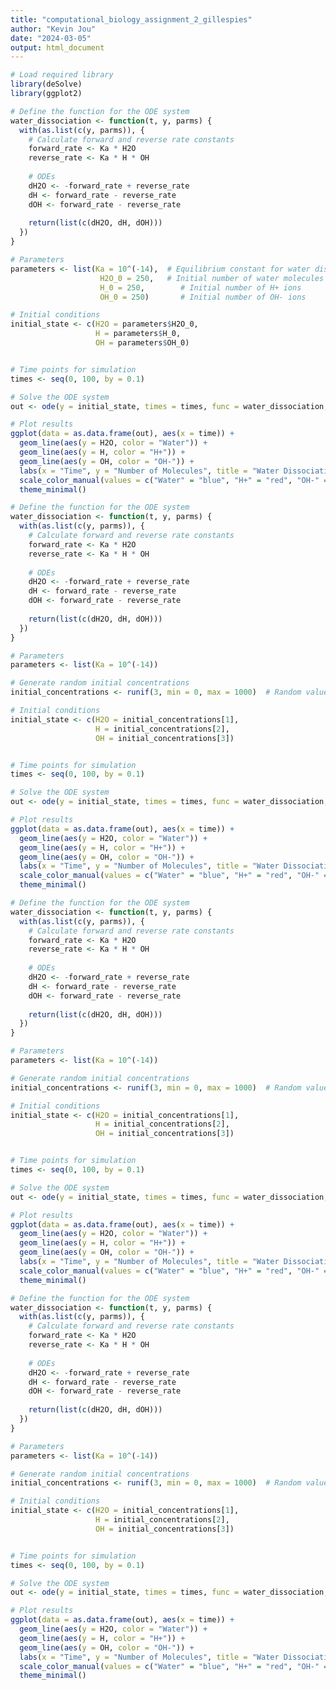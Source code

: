 ---
title: "computational_biology_assignment_2_gillespies"
author: "Kevin Jou"
date: "2024-03-05"
output: html_document
---

```{r}
# Load required library
library(deSolve)
library(ggplot2)

# Define the function for the ODE system
water_dissociation <- function(t, y, parms) {
  with(as.list(c(y, parms)), {
    # Calculate forward and reverse rate constants
    forward_rate <- Ka * H2O
    reverse_rate <- Ka * H * OH
    
    # ODEs
    dH2O <- -forward_rate + reverse_rate
    dH <- forward_rate - reverse_rate
    dOH <- forward_rate - reverse_rate
    
    return(list(c(dH2O, dH, dOH)))
  })
}

# Parameters
parameters <- list(Ka = 10^(-14),  # Equilibrium constant for water dissociation
                    H2O_0 = 250,   # Initial number of water molecules
                    H_0 = 250,        # Initial number of H+ ions
                    OH_0 = 250)       # Initial number of OH- ions

# Initial conditions
initial_state <- c(H2O = parameters$H2O_0,
                   H = parameters$H_0,
                   OH = parameters$OH_0)


# Time points for simulation
times <- seq(0, 100, by = 0.1)

# Solve the ODE system
out <- ode(y = initial_state, times = times, func = water_dissociation, parms = parameters)

# Plot results
ggplot(data = as.data.frame(out), aes(x = time)) +
  geom_line(aes(y = H2O, color = "Water")) +
  geom_line(aes(y = H, color = "H+")) +
  geom_line(aes(y = OH, color = "OH-")) +
  labs(x = "Time", y = "Number of Molecules", title = "Water Dissociation Simulation") +
  scale_color_manual(values = c("Water" = "blue", "H+" = "red", "OH-" = "green")) +
  theme_minimal()
```
```{r}
# Define the function for the ODE system
water_dissociation <- function(t, y, parms) {
  with(as.list(c(y, parms)), {
    # Calculate forward and reverse rate constants
    forward_rate <- Ka * H2O
    reverse_rate <- Ka * H * OH
    
    # ODEs
    dH2O <- -forward_rate + reverse_rate
    dH <- forward_rate - reverse_rate
    dOH <- forward_rate - reverse_rate
    
    return(list(c(dH2O, dH, dOH)))
  })
}

# Parameters
parameters <- list(Ka = 10^(-14))

# Generate random initial concentrations
initial_concentrations <- runif(3, min = 0, max = 1000)  # Random values between 0 and 1000

# Initial conditions
initial_state <- c(H2O = initial_concentrations[1],
                   H = initial_concentrations[2],
                   OH = initial_concentrations[3])


# Time points for simulation
times <- seq(0, 100, by = 0.1)

# Solve the ODE system
out <- ode(y = initial_state, times = times, func = water_dissociation, parms = parameters)

# Plot results
ggplot(data = as.data.frame(out), aes(x = time)) +
  geom_line(aes(y = H2O, color = "Water")) +
  geom_line(aes(y = H, color = "H+")) +
  geom_line(aes(y = OH, color = "OH-")) +
  labs(x = "Time", y = "Number of Molecules", title = "Water Dissociation Simulation") +
  scale_color_manual(values = c("Water" = "blue", "H+" = "red", "OH-" = "green")) +
  theme_minimal()
```
```{r}
# Define the function for the ODE system
water_dissociation <- function(t, y, parms) {
  with(as.list(c(y, parms)), {
    # Calculate forward and reverse rate constants
    forward_rate <- Ka * H2O
    reverse_rate <- Ka * H * OH
    
    # ODEs
    dH2O <- -forward_rate + reverse_rate
    dH <- forward_rate - reverse_rate
    dOH <- forward_rate - reverse_rate
    
    return(list(c(dH2O, dH, dOH)))
  })
}

# Parameters
parameters <- list(Ka = 10^(-14))

# Generate random initial concentrations
initial_concentrations <- runif(3, min = 0, max = 1000)  # Random values between 0 and 1000

# Initial conditions
initial_state <- c(H2O = initial_concentrations[1],
                   H = initial_concentrations[2],
                   OH = initial_concentrations[3])


# Time points for simulation
times <- seq(0, 100, by = 0.1)

# Solve the ODE system
out <- ode(y = initial_state, times = times, func = water_dissociation, parms = parameters)

# Plot results
ggplot(data = as.data.frame(out), aes(x = time)) +
  geom_line(aes(y = H2O, color = "Water")) +
  geom_line(aes(y = H, color = "H+")) +
  geom_line(aes(y = OH, color = "OH-")) +
  labs(x = "Time", y = "Number of Molecules", title = "Water Dissociation Simulation") +
  scale_color_manual(values = c("Water" = "blue", "H+" = "red", "OH-" = "green")) +
  theme_minimal()
```


```{r}
# Define the function for the ODE system
water_dissociation <- function(t, y, parms) {
  with(as.list(c(y, parms)), {
    # Calculate forward and reverse rate constants
    forward_rate <- Ka * H2O
    reverse_rate <- Ka * H * OH
    
    # ODEs
    dH2O <- -forward_rate + reverse_rate
    dH <- forward_rate - reverse_rate
    dOH <- forward_rate - reverse_rate
    
    return(list(c(dH2O, dH, dOH)))
  })
}

# Parameters
parameters <- list(Ka = 10^(-14))

# Generate random initial concentrations
initial_concentrations <- runif(3, min = 0, max = 1000)  # Random values between 0 and 1000

# Initial conditions
initial_state <- c(H2O = initial_concentrations[1],
                   H = initial_concentrations[2],
                   OH = initial_concentrations[3])


# Time points for simulation
times <- seq(0, 100, by = 0.1)

# Solve the ODE system
out <- ode(y = initial_state, times = times, func = water_dissociation, parms = parameters)

# Plot results
ggplot(data = as.data.frame(out), aes(x = time)) +
  geom_line(aes(y = H2O, color = "Water")) +
  geom_line(aes(y = H, color = "H+")) +
  geom_line(aes(y = OH, color = "OH-")) +
  labs(x = "Time", y = "Number of Molecules", title = "Water Dissociation Simulation") +
  scale_color_manual(values = c("Water" = "blue", "H+" = "red", "OH-" = "green")) +
  theme_minimal()
```
